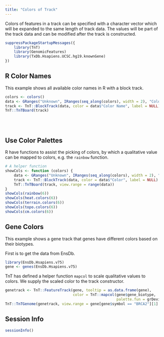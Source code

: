 ```yaml
---
title: "Colors of Track"
---
```


Colors of features in a track can be specified with a character vector which will
be expanded to the same length of track data. The values will be part of the track
data and can be modified after the track is constructed.


```r
suppressPackageStartupMessages({
    library(TnT)
    library(GenomicFeatures)
    library(TxDb.Hsapiens.UCSC.hg19.knownGene)
})
```


## R Color Names

This example shows all available color names in R with a block track.


```r
colors <- colors()
data <- GRanges("Unknown", IRanges(seq_along(colors), width = 2), "Color Name" = colors)
track <- TnT::BlockTrack(data, color = data$"Color Name", label = NULL)
TnT::TnTBoard(track)
```

<br/> <br/>

## Use Color Palettes

R have functions to assist the picking of colors, by which a qualitative value
can be mapped to colors, e.g. the `rainbow` function.

```r
# A helper function
showCols <- function (colors) {
    data <- GRanges("Unknown", IRanges(seq_along(colors), width = 2), "Color" = colors)
    track <- TnT::BlockTrack(data, color = data$"Color", label = NULL)
    TnT::TnTBoard(track, view.range = range(data))
}
showCols(rainbow(6))
showCols(heat.colors(6))
showCols(terrain.colors(6))
showCols(topo.colors(6))
showCols(cm.colors(6))
```

## Gene Colors

This example shows a gene track that genes have different colors based on their biotypes.

First is to get the data from EnsDb.

```r
library(EnsDb.Hsapiens.v75)
gene <- genes(EnsDb.Hsapiens.v75)
```

TnT has defined a helper function `mapcol` to scale qualitative values to colors.
We supply the scaled color to the track constructor.

```r
genetrack <- TnT::FeatureTrack(gene, tooltip = as.data.frame(gene),
                               color = TnT::mapcol(gene$gene_biotype,
                                                   palette.fun = grDevices::rainbow))
TnT::TnTGenome(genetrack, view.range = gene[gene$symbol == "BRCA2"][1] * .5)
```


## Session Info

```r
sessionInfo()
```

